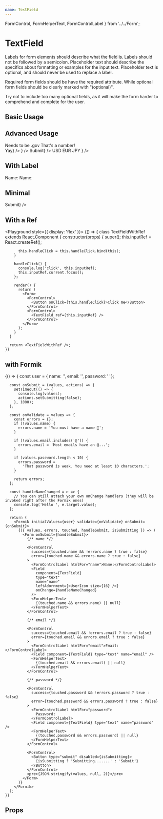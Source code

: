 ```yaml
---
name: TextField
---
```



  FormControl,
  FormHelperText,
  FormControlLabel
} from '../../Form';


# TextField

Labels for form elements should describe what the field is. Labels should not be
followed by a semicolon. Placeholder text should describe the specifics about
formatting or examples for the input text. Placeholder text is optional, and
should never be used to replace a label.

Required form fields should be have the required attribute. While optional form
fields should be clearly marked with "(optional)".

Try not to include too many optional fields, as it will make the form harder to
comprehend and complete for the user.

## Basic Usage

<Playground>
  <TextField />
</Playground>

## Advanced Usage

<Playground>
  <div>
    <GuideExample label="placeholder">
      <FormControl>
        <TextField placeholder="A placeholder!" />
      </FormControl>
    </GuideExample>
    <GuideExample label="value">
      <FormControl>
        <TextField defaultValue="James T Kirk" />
      </FormControl>
    </GuideExample>
    <GuideExample label="error">
      <FormControl error>
        <TextField defaultValue="jkirk@gmail.com" type="email" />
        <FormHelperText>Needs to be .gov</FormHelperText>
      </FormControl>
    </GuideExample>
    <GuideExample label="success">
      <FormControl success>
        <TextField defaultValue={1} type="number" />
        <FormHelperText>That's a number!</FormHelperText>
      </FormControl>
    </GuideExample>
    <GuideExample label="fullWidth">
      <FormControl fullWidth>
        <TextField fullWidth defaultValue="Full Width TextField" />
      </FormControl>
    </GuideExample>
    <GuideExample label={`type="textarea"`}>
      <FormControl>
        <TextField
          defaultValue="Lorem ipsum dolor sit amet, consectetur adipisicing elit, sed do eiusmod tempor incididunt ut labore et dolore magna aliqua. Ut enim ad minim veniam, quis nostrud exercitation ullamco laboris nisi ut aliquip ex ea commodo consequat. Duis aute irure dolor in reprehenderit in voluptate velit esse cillum dolore eu fugiat nulla pariatur. Excepteur sint occaecat cupidatat non proident, sunt in culpa qui officia deserunt mollit anim id est laborum."
          type="textarea"
        />
      </FormControl>
    </GuideExample>
    <GuideExample label="with adornments">
      <Form>
        <FormControl>
          <TextField
            placeholder="Username"
            rightAdornment={<Button>Yay</Button>}
          />
        </FormControl>
        <FormControl>
          <TextField
            defaultValue="Dr. Leonard McCoy"
            leftAdornment={<UserIcon size={16} />}
          />
        </FormControl>
        <FormControl fullWidth success>
          <TextField
            fullWidth
            defaultValue="500.00"
            leftAdornment="$"
            rightAdornment={<Button>Submit</Button>}
          />
        </FormControl>
        <FormControl>
          <TextField
            defaultValue="500.00"
            rightAdornment={
              <Select placement="bottom-end" selectedValue="usd">
                <MenuItem value="usd">USD</MenuItem>
                <MenuItem value="eur">EUR</MenuItem>
                <MenuItem value="jpy">JPY</MenuItem>
              </Select>
            }
          />
        </FormControl>
      </Form>
    </GuideExample>
  </div>
</Playground>

## With Label

<Playground>
  <div>
    <GuideExample label="htmlFor & id">
      <FormControl>
        <FormControlLabel htmlFor="name">Name:</FormControlLabel>
        <TextField id="name" defaultValue="James Kirk" />
      </FormControl>
    </GuideExample>
    <GuideExample label="auto generated id">
      <FormControl>
        <FormControlLabel>Name:</FormControlLabel>
        <TextField defaultValue="James Kirk" />
      </FormControl>
    </GuideExample>
  </div>
</Playground>

## Minimal

<Playground>
  <div>
    <GuideExample>
      <FormControl>
        <TextField minimal defaultValue="James T Kirk" />
      </FormControl>
    </GuideExample>
    <GuideExample label="with adornments">
      <FormControl>
        <TextField
          minimal
          defaultValue="500.00"
          leftAdornment="$"
          rightAdornment={<Button>Submit</Button>}
        />
      </FormControl>
    </GuideExample>
  </div>
</Playground>

## With a Ref

<Playground style={{ display: 'flex' }}>
  {() => {
      class TextFieldWithRef extends React.Component {
        constructor(props) {
          super();
          this.inputRef = React.createRef();

          this.handleClick = this.handleClick.bind(this);
        }

        handleClick() {
          console.log('click', this.inputRef);
          this.inputRef.current.focus();
        };

        render() {
          return (
            <Form>
              <FormControl>
                <Button onClick={this.handleClick}>Click me</Button>
              </FormControl>
              <FormControl>
                <TextField ref={this.inputRef} />
              </FormControl>
            </Form>
          );
        }
      }

      return <TextFieldWithRef />;
    }}

</Playground>

## with Formik

<Playground>
  {() => {
      const user = {
        name: '',
        email: '',
        password: ''
      };

      const onSubmit = (values, actions) => {
        setTimeout(() => {
          console.log(values);
          actions.setSubmitting(false);
        }, 1000);
      };

      const onValidate = values => {
        const errors = {};
        if (!values.name) {
          errors.name = 'You must have a name 🤨';
        }

        if (!values.email.includes('@')) {
          errors.email = 'Most emails have an @...';
        }

        if (values.password.length < 10) {
          errors.password =
            'That password is weak. You need at least 10 characters.';
        }

        return errors;
      };

      const handleNameChanged = e => {
        // You can still attach your own onChange handlers (they will be invoked right after the Formik ones)
        console.log('Hello ', e.target.value);
      };

      return (
        <Formik initialValues={user} validate={onValidate} onSubmit={onSubmit}>
          {({ values, errors, touched, handleSubmit, isSubmitting }) => (
            <Form onSubmit={handleSubmit}>
              {/* name */}

              <FormControl
                success={touched.name && !errors.name ? true : false}
                error={touched.name && errors.name ? true : false}
              >
                <FormControlLabel htmlFor="name">Name:</FormControlLabel>
                <Field
                  component={TextField}
                  type="text"
                  name="name"
                  leftAdornment={<UserIcon size={16} />}
                  onChange={handleNameChanged}
                />
                <FormHelperText>
                  {(touched.name && errors.name) || null}
                </FormHelperText>
              </FormControl>

              {/* email */}

              <FormControl
                success={touched.email && !errors.email ? true : false}
                error={touched.email && errors.email ? true : false}
              >
                <FormControlLabel htmlFor="email">Email:</FormControlLabel>
                <Field component={TextField} type="text" name="email" />
                <FormHelperText>
                  {(touched.email && errors.email) || null}
                </FormHelperText>
              </FormControl>

              {/* password */}

              <FormControl
                success={touched.password && !errors.password ? true : false}
                error={touched.password && errors.password ? true : false}
              >
                <FormControlLabel htmlFor="password">
                  Password:
                </FormControlLabel>
                <Field component={TextField} type="text" name="password" />
                <FormHelperText>
                  {(touched.password && errors.password) || null}
                </FormHelperText>
              </FormControl>

              <FormControl>
                <Button type="submit" disabled={isSubmitting}>
                  {isSubmitting ? 'Submitting.......' : 'Submit'}
                </Button>
              </FormControl>
              <pre>{JSON.stringify(values, null, 2)}</pre>
            </Form>
          )}
        </Formik>
      );
    }}

</Playground>

## Props

<PropsTable of={TextFieldPropsTable} />
